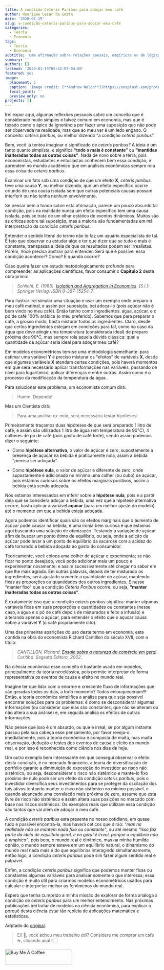 ```yaml
---
title: A condição Ceteris Paribus para adoçar meu café
author: Henrique Cesar da Costa
date: '2020-01-15'
slug: a-condição-ceteris-paribus-para-adoçar-meu-café
categories:
  - Teoria
  - Economia
tags:
  - Teoria
  - Economia
subtitle: 'Uma afirmação sobre relações causais, empíricas ou de lógica indutiva'
summary: ''
authors: []
lastmod: '2020-01-15T09:42:57-04:00'
featured: yes
image:
  placement: 3
  caption: 'Image credit: [**Andrew Welch**](https://unsplash.com/photos/1pZbNwlGzNY)'
  focal_point: ''
  preview_only: no
projects: []
---
```


Irei expor aqui, algumas reflexões pessoais sobre um conceito que é considerado muito simples e talvez comum em economia, mas que é taxado como o ápice da ignorância por fazer uma suposição que não pode ser observada na realidade, mas que ao meu ver é um ledo engano. O conceito: _ceteris paribus_, ou melhor dizendo “a condição _ceteris paribus_”.

Bem, você já tentou imaginar o significado de _ceteris paribus?_ A ideia é um tanto quanto simplista, e significa **“todo o mais é constante”** ou **“mantidas inalteradas todas as outras coisas”**. Nada de novo sobre a terra, pois economistas, estudantes e entusiastas conhecem bem essa condição, e aprendem no mundo acadêmico que em análises econômicas sempre rola essa coisa de _ceteris paribus_.

Examinar um fato sob uma condição de que um efeito **X**, _ceteris paribus_ teve uma causa **Y**, ou melhor dizendo, que um efeito específico ocorre oriundo de uma causa isolada sem que outras potenciais causas possam interferir ou não tenha nenhum envolvimento. 

Se pensar bem a fundo sobre esta afirmação, parece um pouco absurdo tal condição, pois na realidade nunca um efeito específico tem uma causa isolada, pois se trata de um olhar estático de eventos dinâmicos. Muitos são as críticas sobre tal suposição, mas a maioria são fundamentadas em má interpretação da condição _ceteris paribus_.

Entender o sentido literal do termo não te faz um usuário especialista de tal. É fato que observar ou estudar algo e ter que dizer que se tudo o mais é constante, transpassa a ideia de que os resultados podem ser irrealistas. Porém, Você precisa abstrair para entender. Será que é possível essa condição acontecer? Como? E quando ocorre?

Caso queira fazer um estudo metodologicamente profundo para compreender as aplicações científicas, favor consumir o **Capítulo 2** desta obra prima:

> _Schlicht, E. (1985). [Isolation and Aggregation in Economics](https://epub.ub.uni-muenchen.de/3/1/schlicht_isolation.pdf). [S.l.]: Springer Verlag. ISBN 0-387-15254-7_.

Para ilustrar irei simular uma situação e usar um exemplo onde preparo o meu café matinal, e assim por suposição, irei adoça-lo (pois açúcar não é bem vindo no meu café). Então tenho como ingredientes: água, açúcar, e o pó de café 100% arábica (o meu preferido). Sabemos que para preparar o café, a grosso modo, basta misturar todos os ingredientes. Claro, desde que certos ingredientes estejam em condições para tal, como no caso da água que deve atingir uma temperatura (considerada ideal) de preparo próxima dos 90°C, mas sempre rola aquela dúvida clássica: qual a quantidade de açúcar seria ideal para adoçar meu café?

Em modelos econométricos tem-se uma metodologia semelhante: para estimar uma variável **Y** é preciso misturar os "efeitos" de variáveis **X**, desde que algumas variáveis **X** atendam certas condições, pois haverá momentos em que será necessário aplicar transformações nas variáveis, passando de nível para logarítmico, aplicar diferenças e entre outras. Assim como é o processo da modificação da temperatura da água.

Para solucionar este problema, um economista comum dirá: 

> Humm, Depende! 

Mas um Cientista dirá: 

> Para uma análise _ex-ante_, será necessário testar hipóteses! 

Primeiramente traçamos duas hipóteses de que será preparado 1 litro de café, e assim são utilizados 1 litro de água (em temperatura de 90°C), 4 colheres de pó de café (pois gosto de café forte), sendo assim podemos dizer o seguinte:

  - Como **hipótese alternativa**, o valor de açúcar é zero, supostamente a presença de açúcar na bebida é praticamente nula, assim a bebida “precisa ser adoçada”.
  
  - Como **hipótese nula**, o valor de açúcar é diferente de zero, onde supostamente é adicionado no mínimo uma colher (ou cubo) de açúcar, pois estamos curiosos sobre os efeitos marginais positivos, assim a bebida está sendo adoçada.

Nós estamos interessados em inferir sobre a **hipótese nula**, pois é a partir dela que se considera adoçar a bebida, uma vez que a hipótese alternativa ocorre, basta aplicar a variável **açucar** (para um melhor ajuste do modelo) até o momento em que a bebida esteja adoçada. 

Agora podemos identificar quais são os efeitos marginais que o aumento de açúcar pode causar na bebida, e uma ironia bem curiosa é que estamos aqui buscando uma solução de otimização. Testando a variação de açúcar afim de buscar um ponto ótimo de equilíbrio, ou seja, onde a adição de açúcar pode levar a um ponto de equilíbrio da sacarose com a acidez do café tornando a bebida adoçada ao gosto do consumidor.

Teoricamente, você coloca uma colher de açúcar e experimenta; se não ficar no ponto desejado, você pode adicionar mais um pouco e experimentar novamente; e assim sucessivamente até chegar no sabor em que lhe mais agrada. Em outras palavras, depois de ter misturado os ingredientes, será ajustado somente a quantidade de açúcar, mantendo fixas as proporções ou quantidades dos outros ingredientes. É nesse “manter fixo” que a condição _Ceteris Paribus_ ocorre, ou seja, **“manter inalteradas todas as outras coisas”**.

É exatamente isso que a condição _ceteris paribus_ significa: manter algumas variáveis fixas em suas proporções e quantidades ou constantes (nesse caso, a água e o pó de café depois de misturados e feito a infusão) e alterando apenas o açúcar, para entender o efeito que o açucar causa sobre a variável **Y** (o café propriamente dito). 

Uma das primeiras aparições do uso deste termo em economia, esta contida na obra do economista Richard Cantillon do século XVII, com o título: 

> _CANTILLON, Richard. [Ensaio sobre a natureza do comércio em geral](http://www.segestaeditora.com.br/download/ensaio_1.pdf). Curitiba: Segesta Editora, 2002_.

Na ciência econômica esse conceito é bastante usado em modelos, principalmente da teoria neoclássica, pois permite interpretar de forma representativa os eventos de causa e efeito no mundo real.

Imagine ter que lidar com o enorme e crescente fluxo de informações que são geradas todos os dias, a todo momento? Todos enlouqueceriam!!! Então, a teoria econômica simplifica a análise para que seja possível encontrar soluções para os problemas: é como se desconsiderar algumas informações (ou considerar que elas são constantes, que não se alteram ou não altera a sua análise) e, em seguida analisa os efeitos de outras informações.

Não pense que isso é um absurdo, ou que é irreal, se por algum instante passou pela sua cabeça esse pensamento, por favor reveja-o imediatamente, pois a teoria econômica é composta de muita, mas muita observação, dedução e testes dos eventos de causa e efeito do mundo real, e por isso é reconhecida como ciência nos dias de hoje.

Um outro exemplo bem interessante em que consegui observar o efeito desta condição, é no mercado financeiro, a teoria de diversificação de portfólio garante a diminuição de exposição do investidor ao risco não sistêmico, ou seja, desconsiderar o risco não sistêmico e mante-lo fixo próximo de nulo pode ser um efeito da condição _ceteris paribus_, pois o investidor diversifica seus investimentos para se proteger da oscilação dos tais ativos tentando manter o risco não sistêmico no mínimo possível, e quando alcançado uma correlação mais próxima de zero, assume que esta livre de risco não sistêmico e assim altera suas posições no mercado com base nos riscos sistêmicos. Os exemplos reais que utilizam essa condição são tantos que vai além de adoçar o meu café.

A condição _ceteris paribus_ esta presente no nosso cotidiano, em quase tudo é possível encontra-la, mas haverá céticos que dirão: _“mas na realidade não se mantem nada fixo ou constante”_, ou até mesmo _“isso faz parte da ideia de equilíbrio geral, e no geral é irreal, porque o equilíbrio não é empírico”_, pois bem, o mundo real é dinâmico, mas na minha humilde opnião, o mundo sempre esteve em um equilíbrio natural, o dinamismo do mundo real nada mais é do que equilíbrios interagindo simultaneamente, então logo, a condição _ceteris paribus_ pode sim fazer algum sentido real e palpável.

Enfim, a condição _ceteris paribus_ significa que podemos manter fixas ou constantes algumas variáveis para analisar somente o que interessa; essa condição é muito útil para criarmos modelos econométricos usados para calcular e interpretar melhor os fenômenos do mundo real.

Espero que tenha cumprido a minha missão de explorar de forma análoga a condição de _ceteris paribus_ para um melhor entendimento. Nas próximas publicações irei tratar de modelos na ciência econômica, para explicar o porquê desta ciência estar tão repleta de aplicações matemática e estatísticas.



Adptado do [original](https://medium.com/the-empirical-mode/a-condi%C3%A7%C3%A3o-ceteris-paribus-para-ado%C3%A7ar-meu-caf%C3%A9-7da9b9326604).



> Ei! 👋, você achou meu trabalho útil? Considere me comprar um café ☕, clicando aqui 👇🏻 



<a href="https://www.buymeacoffee.com/hcostax" target="_blank"><img src="https://cdn.buymeacoffee.com/buttons/default-blue.png" alt="Buy Me A Coffee" style="height: 51px !important;width: 217px !important;" ></a>

